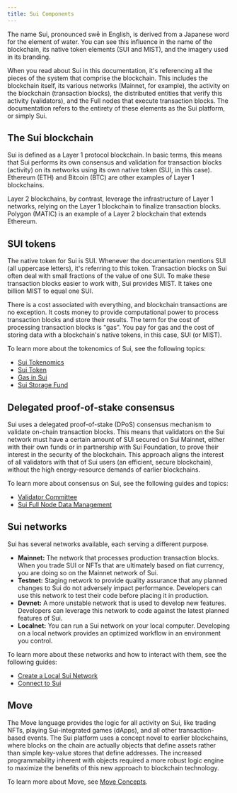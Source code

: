 ```yaml
---
title: Sui Components
---
```


The name Sui, pronounced swē in English, is derived from a Japanese word for the element of water. You can see this influence in the name of the blockchain, its native token elements (SUI and MIST), and the imagery used in its branding. 

When you read about Sui in this documentation, it's referencing all the pieces of the system that comprise the blockchain. This includes the blockchain itself, its various networks (Mainnet, for example), the activity on the blockchain (transaction blocks), the distributed entities that verify this activity (validators), and the Full nodes that execute transaction blocks. The documentation refers to the entirety of these elements as the Sui platform, or simply Sui.

## The Sui blockchain

Sui is defined as a Layer 1 protocol blockchain. In basic terms, this means that Sui performs its own consensus and validation for transaction blocks (activity) on its networks using its own native token (SUI, in this case). Ethereum (ETH) and Bitcoin (BTC) are other examples of Layer 1 blockchains. 

Layer 2 blockchains, by contrast, leverage the infrastructure of Layer 1 networks, relying on the Layer 1 blockchain to finalize transaction blocks. Polygon (MATIC) is an example of a Layer 2 blockchain that extends Ethereum.

## SUI tokens

The native token for Sui is SUI. Whenever the documentation mentions SUI (all uppercase letters), it's referring to this token. Transaction blocks on Sui often deal with small fractions of the value of one SUI. To make these transaction blocks easier to work with, Sui provides MIST. It takes one billion MIST to equal one SUI. 

There is a cost associated with everything, and blockchain transactions are no exception. It costs money to provide computational power to process transaction blocks and store their results. The term for the cost of processing transaction blocks is "gas". You pay for gas and the cost of storing data with a blockchain's native tokens, in this case, SUI (or MIST).

To learn more about the tokenomics of Sui, see the following topics:

- [Sui Tokenomics](./tokenomics.mdx)
- [Sui Token](./tokenomics/sui-token.mdx)
- [Gas in Sui](./tokenomics/gas-in-sui.mdx)
- [Sui Storage Fund](./tokenomics/storage-fund.mdx)

## Delegated proof-of-stake consensus

Sui uses a delegated proof-of-stake (DPoS) consensus mechanism to validate on-chain transaction blocks. This means that validators on the Sui network must have a certain amount of SUI secured on Sui Mainnet, either with their own funds or in partnership with Sui Foundation, to prove their interest in the security of the blockchain. This approach aligns the interest of all validators with that of Sui users (an efficient, secure blockchain), without the high energy-resource demands of earlier blockchains. 

To learn more about consensus on Sui, see the following guides and topics:

- [Validator Committee](guides/operator/validator-committee.mdx)
- [Sui Full Node Data Management](guides/operator/data-management.mdx) 
  


## Sui networks

Sui has several networks available, each serving a different purpose.

- **Mainnet:** The network that processes production transaction blocks. When you trade SUI or NFTs that are ultimately based on fiat currency, you are doing so on the Mainnet network of Sui.
- **Testnet:** Staging network to provide quality assurance that any planned changes to Sui do not adversely impact performance. Developers can use this network to test their code before placing it in production.
- **Devnet:** A more unstable network that is used to develop new features. Developers can leverage this network to code against the latest planned features of Sui.
- **Localnet:** You can run a Sui network on your local computer. Developing on a local network provides an optimized workflow in an environment you control. 

To learn more about these networks and how to interact with them, see the following guides:

- [Create a Local Sui Network](guides/developer/getting-started/local-network.mdx)
- [Connect to Sui](guides/developer/getting-started/connect.mdx)

## Move

The Move language provides the logic for all activity on Sui, like trading NFTs, playing Sui-integrated games (dApps), and all other transaction-based events. The Sui platform uses a concept novel to earlier blockchains, where blocks on the chain are actually objects that define assets rather than simple key-value stores that define addresses. The increased programmability inherent with objects required a more robust logic engine to maximize the benefits of this new approach to blockchain technology. 

To learn more about Move, see [Move Concepts](./sui-move-concepts.mdx).
